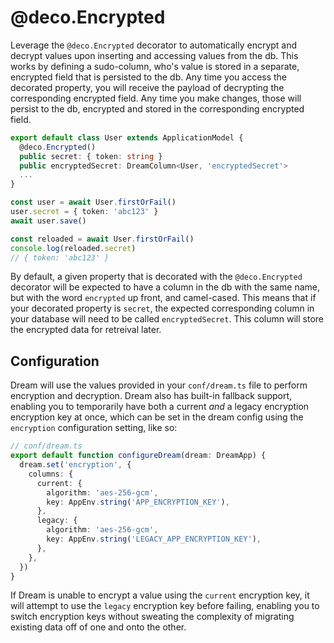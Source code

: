 # @deco.Encrypted

Leverage the `@deco.Encrypted` decorator to automatically encrypt and decrypt values upon inserting and accessing values from the db. This works by defining a sudo-column, who's value is stored in a separate, encrypted field that is persisted to the db. Any time you access the decorated property, you will receive the payload of decrypting the corresponding encrypted field. Any time you make changes, those will persist to the db, encrypted and stored in the corresponding encrypted field.

```ts
export default class User extends ApplicationModel {
  @deco.Encrypted()
  public secret: { token: string }
  public encryptedSecret: DreamColumn<User, 'encryptedSecret'>
  ...
}

const user = await User.firstOrFail()
user.secret = { token: 'abc123' }
await user.save()

const reloaded = await User.firstOrFail()
console.log(reloaded.secret)
// { token: 'abc123' }
```

By default, a given property that is decorated with the `@deco.Encrypted` decorator will be expected to have a column in the db with the same name, but with the word `encrypted` up front, and camel-cased. This means that if your decorated property is `secret`, the expected corresponding column in your database will need to be called `encryptedSecret`. This column will store the encrypted data for retreival later.

## Configuration

Dream will use the values provided in your `conf/dream.ts` file to perform encryption and decryption. Dream also has built-in fallback support, enabling you to temporarily have both a current _and_ a legacy encryption encryption key at once, which can be set in the dream config using the `encryption` configuration setting, like so:

```ts
// conf/dream.ts
export default function configureDream(dream: DreamApp) {
  dream.set('encryption', {
    columns: {
      current: {
        algorithm: 'aes-256-gcm',
        key: AppEnv.string('APP_ENCRYPTION_KEY'),
      },
      legacy: {
        algorithm: 'aes-256-gcm',
        key: AppEnv.string('LEGACY_APP_ENCRYPTION_KEY'),
      },
    },
  })
}
```

If Dream is unable to encrypt a value using the `current` encryption key, it will attempt to use the `legacy` encryption key before failing, enabling you to switch encryption keys without sweating the complexity of migrating existing data off of one and onto the other.
